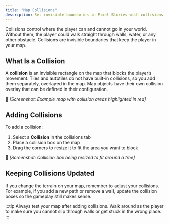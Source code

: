 ```yaml
---
title: "Map Collisions"
description: Set invisible boundaries in Pixel Stories with collisions. Control player movement, block paths, and make your game maps feel realistic.
---
```


Collisions control where the player can and cannot go in your world. Without them, the player could walk straight through walls, water, or any other obstacle. Collisions are invisible boundaries that keep the player in your map.

## What Is a Collision

A **collision** is an invisible rectangle on the map that blocks the player’s movement. Tiles and autotiles do not have built-in collisions, so you add them separately, overlayed in the map. Map objects have their own collision overlay that can be defined in their configuration.

📸 _\[Screenshot: Example map with collision areas highlighted in red]_

## Adding Collisions

To add a collision:

1. Select a **Collision** in the collisions tab
2. Place a collision box on the map
3. Drag the corners to resize it to fit the area you want to block

📸 _\[Screenshot: Collision box being resized to fit around a tree]_

## Keeping Collisions Updated

If you change the terrain on your map, remember to adjust your collisions. For example, if you add a new path or remove a wall, update the collision boxes so the gameplay still makes sense.

:::tip
Always test your map after adding collisions. Walk around as the player to make sure you cannot slip through walls or get stuck in the wrong place.
:::
